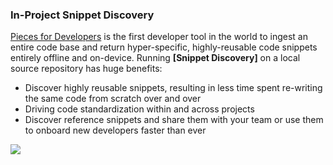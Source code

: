 ### In-Project Snippet Discovery
<a href="{{ website.links.home }}">Pieces for Developers</a> is the first developer tool in the world to ingest an entire code base and return hyper-specific, highly-reusable code snippets entirely offline and on-device.
Running **[Snippet Discovery]** on a local source repository has huge benefits:
  - Discover highly reusable snippets, resulting in less time spent re-writing the same code from scratch over and over
  - Driving code standardization within and across projects
  - Discover reference snippets and share them with your team or use them to onboard new developers faster than ever


![](https://storage.googleapis.com/pieces_static_resources/vs_code_marketplace/GIFs/SNIPPET_DISCOVERY_VS_CODE_MIN)

